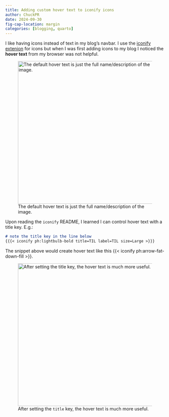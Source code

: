 ```yaml
---
title: Adding custom hover text to iconify icons
author: ChuckPR
date: 2024-09-30
fig-cap-location: margin
categories: [blogging, quarto]
---
```


I like having icons instead of text in my blog's navbar. I use the [iconify
extenion](https://github.com/mcanouil/quarto-iconify) for icons but when I was
first adding icons to my blog I noticed the **hover text** from my browser was
not helpful.

![The default hover text is just the full name/description of the image.](./img/before.png){width=450}

Upon reading the `iconify` README, I learned I can control hover text with a
title key. E.g.:

``` markdown
# note the title key in the line below
{{{< iconify ph:lightbulb-bold title=TIL label=TIL size=Large >}}}
```

The snippet above would create hover text like this {{< iconify ph:arrow-fat-down-fill >}}.

![After setting the `title` key, the hover text is much more useful.](./img/after.png){width=450}
